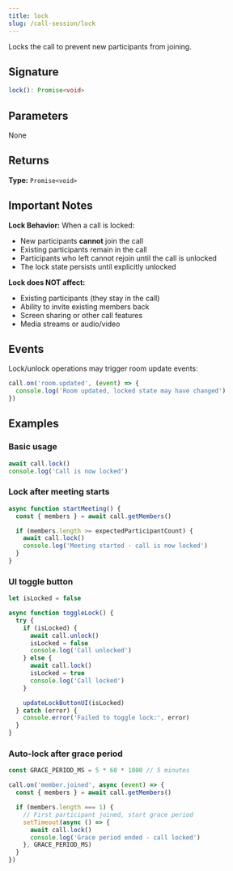 ```yaml
---
title: lock
slug: /call-session/lock
---
```


Locks the call to prevent new participants from joining.

## Signature

```typescript
lock(): Promise<void>
```

## Parameters

None

## Returns

**Type:** `Promise<void>`

## Important Notes

**Lock Behavior:** When a call is locked:
- New participants **cannot** join the call
- Existing participants remain in the call
- Participants who left cannot rejoin until the call is unlocked
- The lock state persists until explicitly unlocked

**Lock does NOT affect:**
- Existing participants (they stay in the call)
- Ability to invite existing members back
- Screen sharing or other call features
- Media streams or audio/video

## Events

Lock/unlock operations may trigger room update events:

```typescript
call.on('room.updated', (event) => {
  console.log('Room updated, locked state may have changed')
})
```

## Examples

### Basic usage

```typescript
await call.lock()
console.log('Call is now locked')
```

### Lock after meeting starts

```typescript
async function startMeeting() {
  const { members } = await call.getMembers()

  if (members.length >= expectedParticipantCount) {
    await call.lock()
    console.log('Meeting started - call is now locked')
  }
}
```

### UI toggle button

```typescript
let isLocked = false

async function toggleLock() {
  try {
    if (isLocked) {
      await call.unlock()
      isLocked = false
      console.log('Call unlocked')
    } else {
      await call.lock()
      isLocked = true
      console.log('Call locked')
    }

    updateLockButtonUI(isLocked)
  } catch (error) {
    console.error('Failed to toggle lock:', error)
  }
}
```

### Auto-lock after grace period

```typescript
const GRACE_PERIOD_MS = 5 * 60 * 1000 // 5 minutes

call.on('member.joined', async (event) => {
  const { members } = await call.getMembers()

  if (members.length === 1) {
    // First participant joined, start grace period
    setTimeout(async () => {
      await call.lock()
      console.log('Grace period ended - call locked')
    }, GRACE_PERIOD_MS)
  }
})
```
